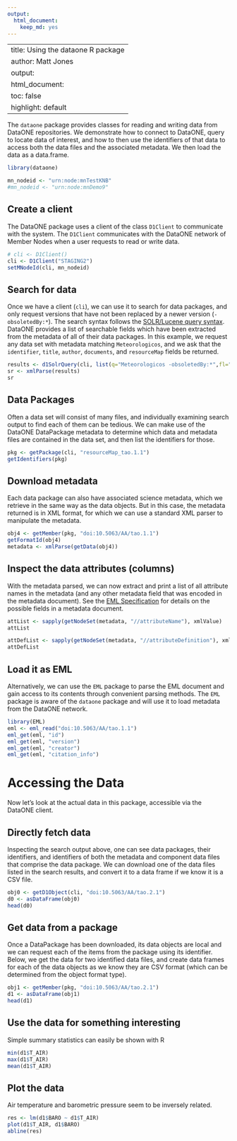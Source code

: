 ```yaml
---
output:
  html_document:
    keep_md: yes
---
```

---
title: Using the dataone R package
author: Matt Jones
output:
  html_document:
    toc: false
    highlight: default
---  

The `dataone` package provides classes for reading and writing data from DataONE repositories.  We demonstrate how to connect to DataONE, query to locate data of interest, and how to then use the identifiers of that data to access both the data files and the associated metadata.  We then load the data as a data.frame.

```r
library(dataone)

mn_nodeid <- "urn:node:mnTestKNB"
#mn_nodeid <- "urn:node:mnDemo9"
```

## Create a client 

The DataONE package uses a client of the class `D1Client` to communicate with the system.  The `D1Client` communicates with the DataONE network of Member Nodes when a user requests to read or write data.

```r
# cli <- D1Client()
cli <- D1Client("STAGING2")
setMNodeId(cli, mn_nodeid)
```

## Search for data

Once we have a client (`cli`), we can use it to search for data packages, and only request versions that have not been replaced by a newer version (`-obsoletedBy:*`). The search syntax follows the [SOLR/Lucene query syntax](http://lucene.apache.org/core/3_6_0/queryparsersyntax.html).  DataONE provides a list of searchable fields which have been extracted from the metadata of all of their data packages. In this example, we request any data set with metadata matching `Meteorologicos`, and we ask that the `identifier`, `title`, `author`, `documents`, and `resourceMap` fields be returned.

```r
results <- d1SolrQuery(cli, list(q="Meteorologicos -obsoletedBy:*",fl="identifier,title,author,documents,resourceMap"))
sr <- xmlParse(results)
sr
```

## Data Packages

Often a data set will consist of many files, and individually examining search output to find each of them can be tedious.  We can make use of the DataONE DataPackage metadata to determine which data and metadata files are contained in the data set, and then list the identifiers for those.

```r
pkg <- getPackage(cli, "resourceMap_tao.1.1")
getIdentifiers(pkg)
```


## Download metadata

Each data package can also have associated science metadata, which we retrieve in the same way as the data objects.  But in this case, the metadata returned is in XML format, for which we can use a standard XML parser to manipulate the metadata.

```r
obj4 <- getMember(pkg, "doi:10.5063/AA/tao.1.1")
getFormatId(obj4)
metadata <- xmlParse(getData(obj4))
```

## Inspect the data attributes (columns)

With the metadata parsed, we can now extract and print a list of all attribute names in the metadata (and any other metadata field that was encoded in the metadata document).  See the [EML Specification](https://knb.ecoinformatics.org/software/eml) for details on the possible fields in a metadata document.

```r
attList <- sapply(getNodeSet(metadata, "//attributeName"), xmlValue)
attList

attDefList <- sapply(getNodeSet(metadata, "//attributeDefinition"), xmlValue)
attDefList
```

## Load it as EML

Alternatively, we can use the `EML` package to parse the EML document and gain access to its contents through convenient parsing methods. The `EML` package is aware of the `dataone` package and will use it to load metadata from the DataONE network.

```r
library(EML)
eml <- eml_read("doi:10.5063/AA/tao.1.1")
eml_get(eml, "id")
eml_get(eml, "version")
eml_get(eml, "creator")
eml_get(eml, "citation_info")
```

# Accessing the Data

Now let's look at the actual data in this package, accessible via the DataONE client.

## Directly fetch data

Inspecting the search output above, one can see data packages, their identifiers, and identifiers of both the metadata and component data files that comprise the data package.  We can download one of the data files listed in the search results, and convert it to a data frame if we know it is a CSV file.

```r
obj0 <- getD1Object(cli, "doi:10.5063/AA/tao.2.1")
d0 <- asDataFrame(obj0)
head(d0)
```

## Get data from a package

Once a DataPackage has been downloaded, its data objects are local and we can request each of the items from the package using its identifier.  Below, we get the data for two identified data files, and create data frames for each of the data objects as we know they are CSV format (which can be determined from the object format type).

```r
obj1 <- getMember(pkg, "doi:10.5063/AA/tao.2.1")
d1 <- asDataFrame(obj1)
head(d1)
```

## Use the data for something interesting

Simple summary statistics can easily be shown with R

```r
min(d1$T_AIR)
max(d1$T_AIR)
mean(d1$T_AIR)
```

## Plot the data

Air temperature and barometric pressure seem to be inversely related.

```r
res <- lm(d1$BARO ~ d1$T_AIR)
plot(d1$T_AIR, d1$BARO)
abline(res)
```
